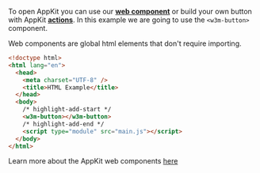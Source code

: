 To open AppKit you can use our [**web component**](../../core/components.mdx) or build your own button with AppKit [**actions**](../../core/actions.mdx#open-and-close-the-modal).
In this example we are going to use the `<w3m-button>` component.

 Web components are global html elements that don't require importing.

```html
<!doctype html>
<html lang="en">
  <head>
    <meta charset="UTF-8" />
    <title>HTML Example</title>
  </head>
  <body>
    /* highlight-add-start */
    <w3m-button></w3m-button>
    /* highlight-add-end */
    <script type="module" src="main.js"></script>
  </body>
</html>
```

Learn more about the AppKit web components [here](../../core/components.mdx)